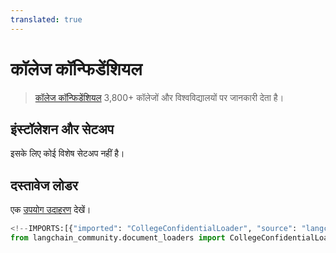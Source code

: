 ```yaml
---
translated: true
---
```


# कॉलेज कॉन्फिडेंशियल

>[कॉलेज कॉन्फिडेंशियल](https://www.collegeconfidential.com/) 3,800+ कॉलेजों और विश्वविद्यालयों पर जानकारी देता है।

## इंस्टॉलेशन और सेटअप

इसके लिए कोई विशेष सेटअप नहीं है।

## दस्तावेज लोडर

एक [उपयोग उदाहरण](/docs/integrations/document_loaders/college_confidential) देखें।

```python
<!--IMPORTS:[{"imported": "CollegeConfidentialLoader", "source": "langchain_community.document_loaders", "docs": "https://api.python.langchain.com/en/latest/document_loaders/langchain_community.document_loaders.college_confidential.CollegeConfidentialLoader.html", "title": "College Confidential"}]-->
from langchain_community.document_loaders import CollegeConfidentialLoader
```
